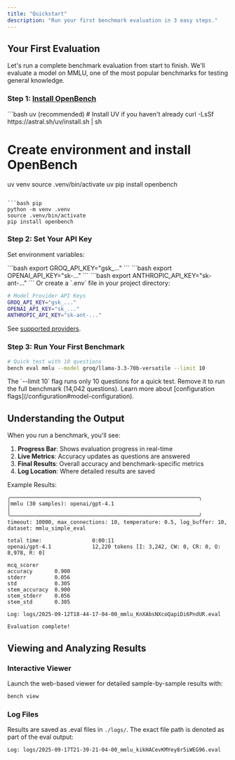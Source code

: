 ```yaml
---
title: "Quickstart"
description: "Run your first benchmark evaluation in 3 easy steps."
---
```


## Your First Evaluation

Let's run a complete benchmark evaluation from start to finish. We'll evaluate a model on MMLU, one of the most popular benchmarks for testing general knowledge.

### Step 1: [Install OpenBench](/installation)

<CodeGroup>
```bash uv (recommended)
# Install UV if you haven't already
curl -LsSf https://astral.sh/uv/install.sh | sh

# Create environment and install OpenBench

uv venv
source .venv/bin/activate
uv pip install openbench

```

```bash pip
python -m venv .venv
source .venv/bin/activate
pip install openbench
```

</CodeGroup>

### Step 2: Set Your API Key

Set environment variables:

<Tabs>
  <Tab title="Groq">
    ```bash
    export GROQ_API_KEY="gsk_..."
    ```
  </Tab>
  <Tab title="OpenAI">
    ```bash
    export OPENAI_API_KEY="sk-..."
    ```
  </Tab>
  <Tab title="Anthropic">
    ```bash
    export ANTHROPIC_API_KEY="sk-ant-..."
    ```
  </Tab>
</Tabs>
Or create a `.env` file in your project directory:

```bash .env
# Model Provider API Keys
GROQ_API_KEY="gsk_..."
OPENAI_API_KEY="sk_..."
ANTHROPIC_API_KEY="sk-ant-..."
```  

See [supported providers](/configuration#model-providers).

### Step 3: Run Your First Benchmark

```bash
# Quick test with 10 questions
bench eval mmlu --model groq/llama-3.3-70b-versatile --limit 10
```

<Info>
The `--limit 10` flag runs only 10 questions for a quick test. Remove it to run the full benchmark (14,042 questions).
Learn more about [configuration flags](/configuration#model-configuration).
</Info>

## Understanding the Output

When you run a benchmark, you'll see:

1. **Progress Bar**: Shows evaluation progress in real-time
2. **Live Metrics**: Accuracy updates as questions are answered
3. **Final Results**: Overall accuracy and benchmark-specific metrics
4. **Log Location**: Where detailed results are saved

Example Results:

```
╭────────────────────────────────────────────────────────────╮
│mmlu (30 samples): openai/gpt-4.1                                                              │
╰────────────────────────────────────────────────────────────╯
timeout: 10000, max_connections: 10, temperature: 0.5, log_buffer: 10, dataset: mmlu_simple_eval                             
                                                                                                                             
total time:                0:00:11                                                                                           
openai/gpt-4.1             12,220 tokens [I: 3,242, CW: 0, CR: 0, O: 8,978, R: 0]                                            
                                                                                                                             
mcq_scorer                                                                                                                   
accuracy       0.900                                                                                                         
stderr         0.056                                                                                                         
std            0.305                                                                                                         
stem_accuracy  0.900                                                                                                         
stem_stderr    0.056                                                                                                         
stem_std       0.305                                                                                                         
                                                                                                                             
Log: logs/2025-09-12T18-44-17-04-00_mmlu_KnXAbsNXcoQapiDi6PndUR.eval                                                         
                                                                                                                             
Evaluation complete!
```

## Viewing and Analyzing Results

### Interactive Viewer

Launch the web-based viewer for detailed sample-by-sample results with:

```bash
bench view
```

### Log Files

Results are saved as .eval files in `./logs/`. The exact file path is denoted as part of the eval output:

```
Log: logs/2025-09-17T21-39-21-04-00_mmlu_kikHACevKMYey8r5iWEG96.eval  
```
